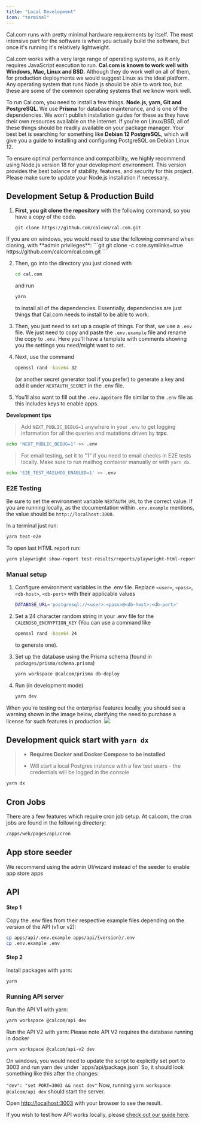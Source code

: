 ```yaml
---
title: "Local Development"
icon: "terminal"
---
```


Cal.com runs with pretty minimal hardware requirements by itself. The most intensive part for the software is when you actually build the software, but once it's running it's relatively lightweight.

Cal.com works with a very large range of operating systems, as it only requires JavaScript execution to run. **Cal.com is known to work well with Windows, Mac, Linux and BSD.** Although they do work well on all of them, for production deployments we would suggest Linux as the ideal platform. Any operating system that runs Node.js should be able to work too, but these are some of the common operating systems that we know work well.

To run Cal.com, you need to install a few things. **Node.js, yarn, Git and PostgreSQL**. We use **Prisma** for database maintenance, and is one of the dependencies. We won’t publish installation guides for these as they have their own resources available on the internet. If you're on Linux/BSD, all of these things should be readily available on your package manager. Your best bet is searching for something like **Debian 12 PostgreSQL**, which will give you a guide to installing and configuring PostgreSQL on Debian Linux 12.

<Info>
To ensure optimal performance and compatibility, we highly recommend using Node.js version 18 for your development environment. This version provides the best balance of stability, features, and security for this project. Please make sure to update your Node.js installation if necessary.
</Info>

## Development Setup & Production Build

1. **First, you git clone the repository** with the following command, so you have a copy of the code.
    ```git
    git clone https://github.com/calcom/cal.com.git
    ```

<Warning>
If you are on windows, you would need to use the following command when cloning, with **admin privileges**:
```git
git clone -c core.symlinks=true https://github.com/calcom/cal.com.git
```
</Warning>

2. Then, go into the directory you just cloned with
    ```bash
    cd cal.com
    ```
    and run
    ```bash
    yarn
    ```
    to install all of the dependencies. Essentially, dependencies are just things that Cal.com needs to install to be able to work.

3. Then, you just need to set up a couple of things. For that, we use a `.env` file. We just need to copy and paste the `.env.example` file and rename the copy to `.env`. Here you'll have a template with comments showing you the settings you need/might want to set.

4. Next, use the command
    ```bash
    openssl rand -base64 32
    ```
    (or another secret generator tool if you prefer) to generate a key and add it under `NEXTAUTH_SECRET` in the .env file.

5. You'll also want to fill out the `.env.appStore` file similar to the `.env` file as this includes keys to enable apps.

**Development tips**

> Add `NEXT_PUBLIC_DEBUG=1` anywhere in your `.env` to get logging information for all the queries and mutations driven by **trpc**.

```bash
echo 'NEXT_PUBLIC_DEBUG=1' >> .env
```

> For email testing, set it to "1" if you need to email checks in E2E tests locally. Make sure to run mailhog container manually or with `yarn dx`.

```bash
echo 'E2E_TEST_MAILHOG_ENABLED=1' >> .env
```

### E2E Testing

Be sure to set the environment variable `NEXTAUTH_URL` to the correct value. If you are running locally, as the documentation within `.env.example` mentions, the value should be `http://localhost:3000`.


In a terminal just run:
```bash
yarn test-e2e
```
To open last HTML report run:
```bash
yarn playwright show-report test-results/reports/playwright-html-report
```

### Manual setup

1. Configure environment variables in the .env file. Replace `<user>`, `<pass>`, `<db-host>`, `<db-port>` with their applicable values

    ```bash
    DATABASE_URL='postgresql://<user>:<pass>@<db-host>:<db-port>'
    ```

2. Set a 24 character random string in your .env file for the `CALENDSO_ENCRYPTION_KEY` (You can use a command like
    ```bash
    openssl rand -base64 24
    ```
    to generate one).

3. Set up the database using the Prisma schema (found in `packages/prisma/schema.prisma`)

    ```bash
    yarn workspace @calcom/prisma db-deploy
    ```

4. Run (in development mode)

    ```bash
    yarn dev
    ```

<Info>
When you're testing out the enterprise features locally, you should see a warning shown in the image below, clarifying the need to purchase a license for such features in production.
<img src="/images/i1600x900-E4RcIPb1_bYp_hcpsya.png" />
</Info>


## **Development quick start with** **`yarn dx`**

> * **Requires Docker and Docker Compose to be installed**
>
>
> * Will start a local Postgres instance with a few test users - the credentials will be logged in the console
>

```bash
yarn dx
```

## **Cron Jobs**

There are a few features which require cron job setup. At cal.com, the cron jobs are found in the following directory:
```bash
/apps/web/pages/api/cron
```


## App store seeder

<Info>
We recommend using the admin UI/wizard instead of the seeder to enable app store apps
</Info>


## API

#### Step 1

Copy the .env files from their respective example files depending on the version of the API (v1 or v2):

```bash
cp apps/api/.env.example apps/api/{version}/.env
cp .env.example .env
```

#### Step 2

Install packages with yarn:

```bash
yarn
```

### Running API server

Run the API V1 with yarn:

```bash
yarn workspace @calcom/api dev
```

Run the API V2 with yarn:
<Info>Please note API V2 requires the database running in docker</Info>

```bash
yarn workspace @calcom/api-v2 dev
```

<Note>
On windows, you would need to update the script to explicitly set port to 3003 and run yarn dev under `apps/api/package.json` So, it should look something like this after the changes:

`"dev": "set PORT=3003 && next dev"` Now, running `yarn workspace @calcom/api dev` should start the server.
</Note>

Open [http://localhost:3003](http://localhost:3003/) with your browser to see the result.

If you wish to test how API works locally, please [check out our guide here](/developing/guides/api/how-to-setup-api-in-a-local-instance).
